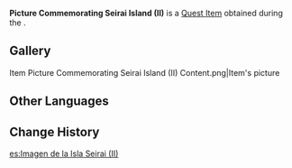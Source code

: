 {{Item Infobox
|id           = 100989
|image        = Item Nameless Sketch.png
|type         = Quest Items
|description  = A picture you got from Mr. Oda Tarou, it seems to show some place on Seirai Island...
|source1      = Given by [[Oda Tarou]] during [[Reminiscence of Seirai]]
}}
'''Picture Commemorating Seirai Island (II)''' is a [[Quest Item]] obtained during the {{Quest|Reminiscence of Seirai}}.

==Gallery==
<gallery>
Item Picture Commemorating Seirai Island (II) Content.png|Item's picture
</gallery>

==Other Languages==
{{Other Languages
|default_hidden = 1
|en      = Picture Commemorating Seirai Island (II)
|zhs     = 「清籁岛」的记录画片・之二
|zhs_rm  = "Qīnglài-dǎo" de Jìlù Huàpiàn ・ Zhī Èr
|zht     = 「清籟島」的記錄畫片・之二
|zht_rm  = "Qīnglài-dǎo" de Jìlù Huàpiàn ・ Zhī Èr
|ja      = 「セイライ島」の記録写真・二
|ja_rm   = "Seirai-jima" no Kiroku Shashin - Ni
|ko      = 「세이라이섬」 기록 사진・두 번째
|es      = Imagen de la Isla Seirai (II)
|fr      = Dessin de l'Île de Serai (2)
|ru      = Изображение острова Сэйрай (II)
|th      = รูปภาพของเกาะ Seirai (II)
|th_rm   = 
|vi      = Bức Tranh Đảo Seirai II
|de      = Bild zum Gedenken an Seirai II
|id      = Gambar Peringatan Seirai Island (II)
|pt      = Imagem da Ilha Seirai (II)
|tr      = Seirai Adası Hatıra Fotoğrafı (II)
|it      = Foto ricordo dell'Isola di Seirai (II)
}}

==Change History==
{{Change History|2.1}}

[[es:Imagen de la Isla Seirai (II)]]